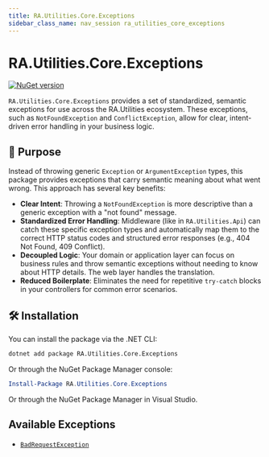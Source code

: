 ```yaml
---
title: RA.Utilities.Core.Exceptions
sidebar_class_name: nav_session ra_utilities_core_exceptions
---
```



<p align="center">
<LogoSvg width={'12rem'} height={'12rem'} />
</p>

# RA.Utilities.Core.Exceptions

[![NuGet version](https://img.shields.io/nuget/v/RA.Utilities.Core.Exceptions.svg)](https://www.nuget.org/packages/RA.Utilities.Core.Exceptions/)

`RA.Utilities.Core.Exceptions` provides a set of standardized, semantic exceptions for use across the RA.Utilities ecosystem. These exceptions, such as `NotFoundException` and `ConflictException`, allow for clear, intent-driven error handling in your business logic.

## 🎯 Purpose

Instead of throwing generic `Exception` or `ArgumentException` types, this package provides exceptions that carry semantic meaning about what went wrong. This approach has several key benefits:

- **Clear Intent**: Throwing a `NotFoundException` is more descriptive than a generic exception with a "not found" message.
- **Standardized Error Handling**: Middleware (like in `RA.Utilities.Api`) can catch these specific exception types and automatically map them to the correct HTTP status codes and structured error responses (e.g., 404 Not Found, 409 Conflict).
- **Decoupled Logic**: Your domain or application layer can focus on business rules and throw semantic exceptions without needing to know about HTTP details. The web layer handles the translation.
- **Reduced Boilerplate**: Eliminates the need for repetitive `try-catch` blocks in your controllers for common error scenarios.

## 🛠️ Installation

You can install the package via the .NET CLI:

```bash
dotnet add package RA.Utilities.Core.Exceptions
```

Or through the NuGet Package Manager console:

```powershell
Install-Package RA.Utilities.Core.Exceptions
```

Or through the NuGet Package Manager in Visual Studio.

## Available Exceptions

* [`BadRequestException`](./BadRequestException)
